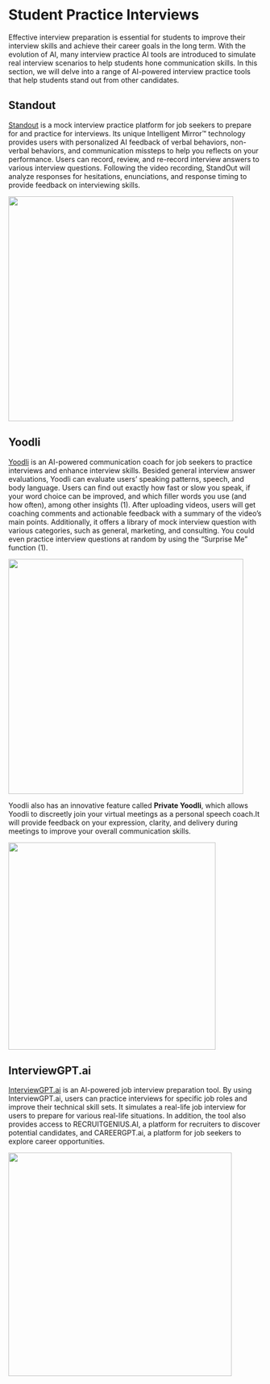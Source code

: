 # Student Practice Interviews

Effective interview preparation is essential for students to improve their interview skills and achieve their career goals in the long term. With the evolution of AI, many interview practice AI tools are introduced to simulate real interview scenarios to help students hone communication skills. In this section, we will delve into a range of AI-powered interview practice tools that help students stand out from other candidates.

## Standout

[Standout](https://standout.com/) is a mock interview practice platform for job seekers to prepare for and practice for interviews. Its unique Intelligent Mirror™ technology provides users with personalized AI feedback of verbal behaviors, non-verbal behaviors, and communication missteps to help you reflects on your performance. Users can record, review, and re-record interview answers to various interview questions. Following the video recording, StandOut will analyze responses for hesitations, enunciations, and response timing to provide feedback on interviewing skills.

![](standout%20pic.png){width="446"}

## Yoodli

[Yoodli](https://app.yoodli.ai/) is an AI-powered communication coach for job seekers to practice interviews and enhance interview skills. Besided general interview answer evaluations, Yoodli can evaluate users' speaking patterns, speech, and body language. Users can find out exactly how fast or slow you speak, if your word choice can be improved, and which filler words you use (and how often), among other insights (1). After uploading videos, users will get coaching comments and actionable feedback with a summary of the video's main points. Additionally, it offers a library of mock interview question with various categories, such as general, marketing, and consulting. You could even practice interview questions at random by using the "Surprise Me" function (1).

![](yoodli%20pic%201.png){width="466"}

Yoodli also has an innovative feature called **Private Yoodli**, which allows Yoodli to discreetly join your virtual meetings as a personal speech coach.It will provide feedback on your expression, clarity, and delivery during meetings to improve your overall communication skills.

![](yoodli%20pic%202.png){width="411"}

## InterviewGPT.ai

[InterviewGPT.ai](https://interviewgpt.ai/) is an AI-powered job interview preparation tool. By using InterviewGPT.ai, users can practice interviews for specific job roles and improve their technical skill sets. It simulates a real-life job interview for users to prepare for various real-life situations. In addition, the tool also provides access to RECRUITGENIUS.AI, a platform for recruiters to discover potential candidates, and CAREERGPT.ai, a platform for job seekers to explore career opportunities.

![](intergptai pic.png){width="443"}
